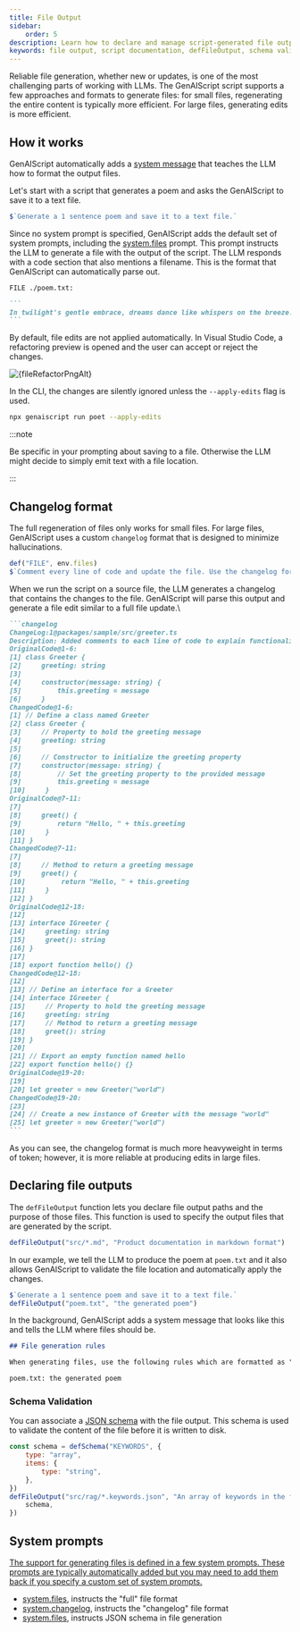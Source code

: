 ```yaml
---
title: File Output
sidebar:
    order: 5
description: Learn how to declare and manage script-generated file outputs with defFileOutput function.
keywords: file output, script documentation, defFileOutput, schema validation, JSON keywords
---
```



Reliable file generation, whether new or updates, is one of the most challenging parts of working with LLMs. The GenAIScript script supports a few approaches and formats to generate files: for small files, regenerating the entire content is typically more efficient.
For large files, generating edits is more efficient.

## How it works

GenAIScript automatically adds a [system message](/genaiscript/reference/scripts/system#systemfiles) that teaches the LLM how to format the output files.

Let's start with a script that generates a poem and asks the GenAIScript to save it to a text file.

```js title="poet.genai.mjs"
$`Generate a 1 sentence poem and save it to a text file.`
```

Since no system prompt is specified, GenAIScript adds the default set of system prompts, including the [system.files](#system) prompt. This prompt instructs the LLM to generate a file with the output of the script.
The LLM responds with a code section that also mentions a filename. This is the format that GenAIScript can automatically parse out.

````md wrap
FILE ./poem.txt:

```
In twilight's gentle embrace, dreams dance like whispers on the breeze.
```
````

By default, file edits are not applied automatically. In Visual Studio Code, a refactoring preview is opened and the user can accept or reject the changes.

<Image src={fileRefactorPng} alt={fileRefactorPngAlt} loading="lazy" />

In the CLI, the changes are silently ignored unless the `--apply-edits` flag is used.

```sh
npx genaiscript run poet --apply-edits
```

:::note

Be specific in your prompting about saving to a file. Otherwise the LLM might decide to simply emit text with a file location.

:::

## Changelog format

The full regeneration of files only works for small files.
For large files, GenAIScript uses a custom `changelog` format that is designed to minimize hallucinations.

```js title="commenter.genai.mjs" "changelog"
def("FILE", env.files)
$`Comment every line of code and update the file. Use the changelog format.`
```

When we run the script on a source file, the LLM generates a changelog that contains the changes to the file.
GenAIScript will parse this output and generate a file edit similar to a full file update.\

``````md wrap
```changelog
ChangeLog:1@packages/sample/src/greeter.ts
Description: Added comments to each line of code to explain functionality.
OriginalCode@1-6:
[1] class Greeter {
[2]     greeting: string
[3]
[4]     constructor(message: string) {
[5]         this.greeting = message
[6]     }
ChangedCode@1-6:
[1] // Define a class named Greeter
[2] class Greeter {
[3]     // Property to hold the greeting message
[4]     greeting: string
[5]
[6]     // Constructor to initialize the greeting property
[7]     constructor(message: string) {
[8]         // Set the greeting property to the provided message
[9]         this.greeting = message
[10]     }
OriginalCode@7-11:
[7]
[8]     greet() {
[9]         return "Hello, " + this.greeting
[10]     }
[11] }
ChangedCode@7-11:
[7]
[8]     // Method to return a greeting message
[9]     greet() {
[10]         return "Hello, " + this.greeting
[11]     }
[12] }
OriginalCode@12-18:
[12]
[13] interface IGreeter {
[14]     greeting: string
[15]     greet(): string
[16] }
[17]
[18] export function hello() {}
ChangedCode@12-18:
[12]
[13] // Define an interface for a Greeter
[14] interface IGreeter {
[15]     // Property to hold the greeting message
[16]     greeting: string
[17]     // Method to return a greeting message
[18]     greet(): string
[19] }
[20]
[21] // Export an empty function named hello
[22] export function hello() {}
OriginalCode@19-20:
[19]
[20] let greeter = new Greeter("world")
ChangedCode@19-20:
[23]
[24] // Create a new instance of Greeter with the message "world"
[25] let greeter = new Greeter("world")
```
``````

As you can see, the changelog format is much more heavyweight in terms of token; however, it is more reliable at producing edits in large files.

## Declaring file outputs

The `defFileOutput` function lets you declare file output paths and the purpose of those files. This function is used to specify the output files that are generated by the script.

```js wrap
defFileOutput("src/*.md", "Product documentation in markdown format")
```

In our example, we tell the LLM to produce the poem at `poem.txt` and it also allows GenAIScript to validate the file location and automatically apply the changes.

```js
$`Generate a 1 sentence poem and save it to a text file.`
defFileOutput("poem.txt", "the generated poem")
```

In the background, GenAIScript adds a system message that looks like this and tells the LLM where files should be.

```md wrap
## File generation rules

When generating files, use the following rules which are formatted as "file glob: description":

poem.txt: the generated poem
```

### Schema Validation

You can associate a [JSON schema](/genaiscript/reference/scripts/schema) with the file output. This schema is used to validate the content of the file before it is written to disk.

```js "schema"
const schema = defSchema("KEYWORDS", {
    type: "array",
    items: {
        type: "string",
    },
})
defFileOutput("src/rag/*.keywords.json", "An array of keywords in the file", {
    schema,
})
```

## System prompts <a href="" id="system" />

The support for generating files is defined in a few system prompts. These prompts are typically automatically added but you may need to add them back if you specify a custom set of system prompts.

-   [system.files](/genaiscript/reference/scripts/system#systemfiles), instructs the "full" file format
-   [system.changelog](/genaiscript/reference/scripts/system#systemchangelog), instructs the "changelog" file format
-   [system.files](/genaiscript/reference/scripts/system#systemfiles_schema), instructs JSON schema in file generation
